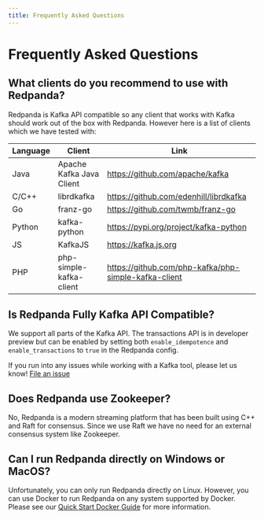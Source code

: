 ```yaml
---
title: Frequently Asked Questions
---
```

# Frequently Asked Questions

## What clients do you recommend to use with Redpanda?

Redpanda is Kafka API compatible so any client that works with Kafka
should work out of the box with Redpanda. However here is a list of clients
which we have tested with:

| Language | Client | Link |
| -------- | ------ | ---- |
| Java | Apache Kafka Java Client | https://github.com/apache/kafka |
| C/C++ | librdkafka | https://github.com/edenhill/librdkafka |
| Go | franz-go | https://github.com/twmb/franz-go |
| Python | kafka-python | https://pypi.org/project/kafka-python |
| JS | KafkaJS | https://kafka.js.org |
| PHP | php-simple-kafka-client | https://github.com/php-kafka/php-simple-kafka-client |

## Is Redpanda Fully Kafka API Compatible?

We support all parts of the Kafka API. The transactions API is in developer preview
but can be enabled by setting both `enable_idempotence` and `enable_transactions` to `true`
in the Redpanda config.

If you run into any issues while working with a Kafka tool, please let us know! [File an issue](https://github.com/redpanda-data/redpanda/issues/new)

## Does Redpanda use Zookeeper?

No, Redpanda is a modern streaming platform that has been built using C++ and
Raft for consensus. Since we use Raft we have no need for an external consensus
system like Zookeeper.

## Can I run Redpanda directly on Windows or MacOS?

Unfortunately, you can only run Redpanda directly on Linux. However, you can
use Docker to run Redpanda on any system supported by Docker. Please see our
[Quick Start Docker Guide](/docs/getting-started/quick-start-docker) for more information.
